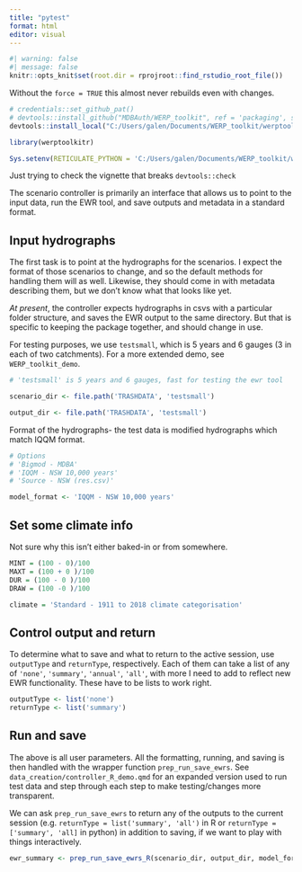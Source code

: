 ```yaml
---
title: "pytest"
format: html
editor: visual
---
```


```r
#| warning: false
#| message: false
knitr::opts_knit$set(root.dir = rprojroot::find_rstudio_root_file())

```

Without the `force = TRUE` this almost never rebuilds even with changes.

```r
# credentials::set_github_pat()
# devtools::install_github("MDBAuth/WERP_toolkit", ref = 'packaging', subdir = 'werptoolkitr')
devtools::install_local("C:/Users/galen/Documents/WERP_toolkit/werptoolkitr", force = TRUE)
```

```r
library(werptoolkitr)
```

```r
Sys.setenv(RETICULATE_PYTHON = 'C:/Users/galen/Documents/WERP_toolkit/werptoolkitpy/.venv/Scripts/python.exe')
```

Just trying to check the vignette that breaks `devtools::check`

The scenario controller is primarily an interface that allows us to point to the input data, run the EWR tool, and save outputs and metadata in a standard format.

## Input hydrographs

The first task is to point at the hydrographs for the scenarios. I expect the format of those scenarios to change, and so the default methods for handling them will as well. Likewise, they should come in with metadata describing them, but we don't know what that looks like yet.

*At present*, the controller expects hydrographs in csvs with a particular folder structure, and saves the EWR output to the same directory. But that is specific to keeping the package together, and should change in use.

For testing purposes, we use `testsmall`, which is 5 years and 6 gauges (3 in each of two catchments). For a more extended demo, see `WERP_toolkit_demo`.

```r
# 'testsmall' is 5 years and 6 gauges, fast for testing the ewr tool

scenario_dir <- file.path('TRASHDATA', 'testsmall')

output_dir <- file.path('TRASHDATA', 'testsmall')
```

Format of the hydrographs- the test data is modified hydrographs which match IQQM format.

```r
# Options
# 'Bigmod - MDBA'
# 'IQQM - NSW 10,000 years'
# 'Source - NSW (res.csv)'

model_format <- 'IQQM - NSW 10,000 years'
```

## Set some climate info

Not sure why this isn't either baked-in or from somewhere.

```r
MINT = (100 - 0)/100
MAXT = (100 + 0 )/100
DUR = (100 - 0 )/100
DRAW = (100 -0 )/100

climate = 'Standard - 1911 to 2018 climate categorisation'
```

## Control output and return

To determine what to save and what to return to the active session, use `outputType` and `returnType`, respectively. Each of them can take a list of any of `'none'`, `'summary'`, `'annual'`, `'all'`, with more I need to add to reflect new EWR functionality. These have to be lists to work right.

```r
outputType <- list('none')
returnType <- list('summary')
```

## Run and save

The above is all user parameters. All the formatting, running, and saving is then handled with the wrapper function `prep_run_save_ewrs`. See `data_creation/controller_R_demo.qmd` for an expanded version used to run test data and step through each step to make testing/changes more transparent.

We can ask `prep_run_save_ewrs` to return any of the outputs to the current session (e.g. `returnType = list('summary', 'all')` in R or `returnType = ['summary', 'all]` in python) in addition to saving, if we want to play with things interactively.

```r
ewr_summary <- prep_run_save_ewrs_R(scenario_dir, output_dir, model_format, climate, outputType, returnType)
```
